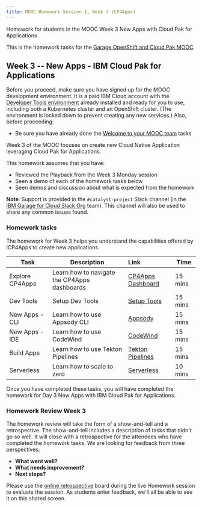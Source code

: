 ```yaml
---
title: MOOC Homework Session 1, Week 3 (CP4Apps)
---
```


<PageDescription>

Homework for students in the MOOC Week 3 New Apps with Cloud Pak for Applications

</PageDescription>

This is the homework tasks for the [Garage OpenShift and Cloud Pak MOOC](/homework/teams).

## Week 3 -- New Apps - IBM Cloud Pak for Applications

<InlineNotification>

Before you proceed, make sure you have signed up for the MOOC development environment. It is a paid IBM Cloud account with the [Developer Tools environment](/overview) already installed and ready for you to use, including both a Kubernetes cluster and an OpenShift cluster. (The environment is locked down to prevent creating any new services.) Also, before proceeding:
- Be sure you have already done the [Welcome to your MOOC team](/homework/teams) tasks

</InlineNotification>

Week 3 of the MOOC focuses on create new Cloud Native Application leveraging Cloud Pak for Applications.

This homework assumes that you have:
 - Reviewed the Playback from the Week 3 Monday session
 - Seen a demo of each of the homework tasks below
 - Seen demos and discussion about what is expected from the homework

<InlineNotification>

**Note**: Support is provided in the `#catalyst-project` Slack channel (in the [IBM Garage for Cloud Slack Org](http://ibm-garage.slack.com) team). This channel will also be used to share any common issues found.

</InlineNotification>

### Homework tasks

The homework for Week 3 helps you understand the capabilities offered by ICP4Apps to create new applications. 


| Task                            | Description         | Link        | Time    |
| --------------------------------| ------------------  |:----------- |---------|
| Explore CP4Apps | Learn how to navigate the CP4Apps dashboards | [CP4Apps Dashboard](/practical/cp4apps#cp4apps-dashboard) | 15 mins |
| Dev Tools | Setup Dev Tools |[Setup Tools](/practical/cp4apps#new-apps-with-appsody-cli) | 15 mins |
| New Apps - CLI | Learn how to use Appsody CLI |[Appsody](/practical/cp4apps#new-apps-with-appsody-cli) | 15 mins |
| New Apps - IDE | Learn how to use CodeWind |[CodeWind](/practical/cp4apps#new-apps-with-codewind) | 15 mins |
| Build Apps | Learn how to use Tekton Pipelines | [Tekton Pipelines](/practical/cp4apps#build-apps-with-tekton-pipelines) | 15 mins |
| Serverless | Learn how to scale to zero | [Serverless](/practical/cp4apps#scale-to-zero-serverless) | 10 mins |


Once you have completed these tasks, you will have completed the homework for Day 3 New Apps with IBM Cloud Pak for Applications. 

### Homework Review Week 3

The homework review will take the form of a show-and-tell and a retrospective. The show-and-tell includes a description of tasks that didn't go so well. It will close with a retrospective for the attendees who have completed the homework tasks. We are looking for feedback from three perspectives:

- **What went well?**
- **What needs improvement?**
- **Next steps?**

Please use the [online retrospective](https://reetro-io.herokuapp.com/board/5dd8b70091a43c001725ade8/5dd8b77791a43c001725adf2) board during the live Homework session to evaluate the session. As students enter feedback, we'll all be able to see it on this shared screen.
